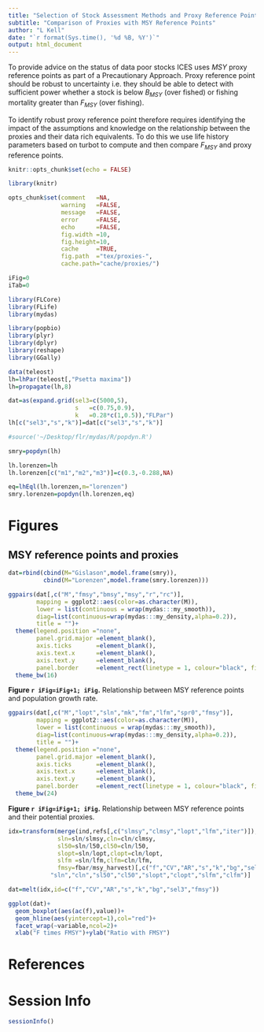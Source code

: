 ```yaml
---
title: "Selection of Stock Assessment Methods and Proxy Reference Points for use in Management Procedures"
subtitle: "Comparison of Proxies with MSY Reference Points"
author: "L Kell"
date: "`r format(Sys.time(), '%d %B, %Y')`"
output: html_document
---
```


To provide advice on the status of data poor stocks ICES uses $MSY$ proxy reference points as part of a Precautionary Approach. Proxy reference point should be robust to uncertainty i.e. they should be able to detect with sufficient power whether a stock is below $B_{MSY}$ (over fished) or fishing mortality greater than $F_{MSY}$ (over fishing).

To identify robust proxy reference point therefore requires identifying the impact of the assumptions and  knowledge on the relationship between the proxies and their data rich equivalents. To do this we use life history parameters based on turbot to compute and then compare $F_{MSY}$ and proxy reference points.


```r
knitr::opts_chunk$set(echo = FALSE)

library(knitr)

opts_chunk$set(comment   =NA, 
               warning   =FALSE, 
               message   =FALSE, 
               error     =FALSE, 
               echo      =FALSE,
               fig.width =10, 
               fig.height=10,
               cache     =TRUE, 
               fig.path  ="tex/proxies-",
               cache.path="cache/proxies/")

iFig=0
iTab=0
```
```r
library(FLCore)
library(FLife)
library(mydas)

library(popbio)
library(plyr)
library(dplyr)
library(reshape)
library(GGally)
```


```r
data(teleost)
lh=lhPar(teleost[,"Psetta maxima"])
lh=propagate(lh,8)

dat=as(expand.grid(sel3=c(5000,5),
                   s   =c(0.75,0.9),
                   k   =0.28*c(1,0.5)),"FLPar")
lh[c("sel3","s","k")]=dat[c("sel3","s","k")]
```

```r
#source('~/Desktop/flr/mydas/R/popdyn.R')

smry=popdyn(lh)
```

```r
lh.lorenzen=lh
lh.lorenzen[c("m1","m2","m3")]=c(0.3,-0.288,NA)

eq=lhEql(lh.lorenzen,m="lorenzen")
smry.lorenzen=popdyn(lh.lorenzen,eq)
```

# Figures

## MSY reference points and proxies

```r
dat=rbind(cbind(M="Gislason",model.frame(smry)),
          cbind(M="Lorenzen",model.frame(smry.lorenzen)))
```

```r
ggpairs(dat[,c("M","fmsy","bmsy","msy","r","rc")],
        mapping = ggplot2::aes(color=as.character(M)),
        lower = list(continuous = wrap(mydas:::my_smooth)),
        diag=list(continuous=wrap(mydas:::my_density,alpha=0.2)),
        title = "")+
  theme(legend.position ="none",
        panel.grid.major =element_blank(),
        axis.ticks       =element_blank(),
        axis.text.x      =element_blank(),
        axis.text.y      =element_blank(),
        panel.border     =element_rect(linetype = 1, colour="black", fill=NA))+
  theme_bw(16)
```


**Figure `r iFig=iFig+1; iFig`.**  Relationship between MSY reference points and population growth rate.


```r
ggpairs(dat[,c("M","lopt","sln","mk","fm","lfm","spr0","fmsy")],
        mapping = ggplot2::aes(color=as.character(M)),
        lower = list(continuous = wrap(mydas:::my_smooth)),
        diag=list(continuous=wrap(mydas:::my_density,alpha=0.2)),  
        title = "")+
  theme(legend.position ="none",
        panel.grid.major =element_blank(),
        axis.ticks       =element_blank(),
        axis.text.x      =element_blank(),
        axis.text.y      =element_blank(),
        panel.border     =element_rect(linetype = 1, colour="black", fill=NA))+
  theme_bw(24)
```

**Figure `r iFig=iFig+1; iFig`.** Relationship between MSY reference points and their potential proxies.


```r
idx=transform(merge(ind,refs[,c("slmsy","clmsy","lopt","lfm","iter")]),
              sln=sln/slmsy,cln=cln/clmsy,
              sl50=sln/l50,cl50=cln/l50,
              slopt=sln/lopt,clopt=cln/lopt,
              slfm =sln/lfm,clfm=cln/lfm,
              fmsy=fbar/msy_harvest)[,c("f","CV","AR","s","k","bg","sel3","fmsy",
            "sln","cln","sl50","cl50","slopt","clopt","slfm","clfm")]

dat=melt(idx,id=c("f","CV","AR","s","k","bg","sel3","fmsy"))

ggplot(dat)+
  geom_boxplot(aes(ac(f),value))+
  geom_hline(aes(yintercept=1),col="red")+
  facet_wrap(~variable,ncol=2)+
  xlab("F times FMSY")+ylab("Ratio with FMSY")
```


# References {#References}

\newpage
# Session Info

```r
sessionInfo()
```


